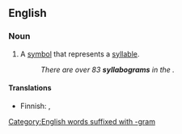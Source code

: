 ==English==

===Noun===
{{en-noun}}

# A [[symbol]] that represents a [[syllable]].
#: ''There are over 83 '''syllabograms''' in the {{w|Maya script}}.''

====Translations====
{{trans-top|symbol}}
* Finnish: {{t|fi|tavumerkki}}, {{t|fi|syllabogrammi}}
{{trans-mid}}
{{trans-bottom}}

[[Category:English words suffixed with -gram]]